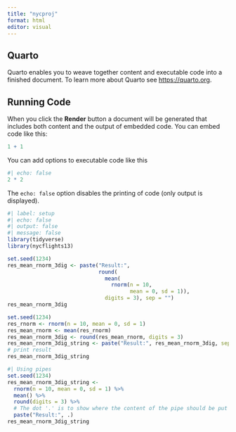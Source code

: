 ```yaml
---
title: "nycproj"
format: html
editor: visual
---
```


## Quarto

Quarto enables you to weave together content and executable code into a finished document.
To learn more about Quarto see <https://quarto.org>.

## Running Code

When you click the **Render** button a document will be generated that includes both content and the output of embedded code.
You can embed code like this:

```r
1 + 1
```

You can add options to executable code like this

```r
#| echo: false
2 * 2
```

The `echo: false` option disables the printing of code (only output is displayed).

```r
#| label: setup
#| echo: false
#| output: false
#| message: false
library(tidyverse)
library(nycflights13)

```

```r
set.seed(1234)
res_mean_rnorm_3dig <- paste("Result:",
                             round(
                               mean(
                                 rnorm(n = 10,
                                       mean = 0, sd = 1)), 
                               digits = 3), sep = "")
res_mean_rnorm_3dig
```

```r
set.seed(1234)
res_rnorm <- rnorm(n = 10, mean = 0, sd = 1)
res_mean_rnorm <- mean(res_rnorm)
res_mean_rnorm_3dig <- round(res_mean_rnorm, digits = 3)
res_mean_rnorm_3dig_string <- paste("Result:", res_mean_rnorm_3dig, sep = "")
# print result
res_mean_rnorm_3dig_string
```

```r
#| Using pipes
set.seed(1234)
res_mean_rnorm_3dig_string <- 
  rnorm(n = 10, mean = 0, sd = 1) %>%
  mean() %>%
  round(digits = 3) %>% 
  # The dot '.' is to show where the content of the pipe should be put
  paste("Result:", .)
res_mean_rnorm_3dig_string
```

